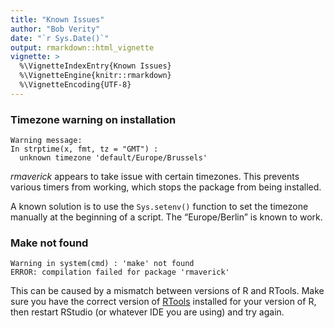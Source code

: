 ---
title: "Known Issues"
author: "Bob Verity"
date: "`r Sys.Date()`"
output: rmarkdown::html_vignette
vignette: >
  %\VignetteIndexEntry{Known Issues}
  %\VignetteEngine{knitr::rmarkdown}
  %\VignetteEncoding{UTF-8}
---

### Timezone warning on installation

```
Warning message:
In strptime(x, fmt, tz = "GMT") :
  unknown timezone 'default/Europe/Brussels'
```

*rmaverick* appears to take issue with certain timezones. This prevents various timers from working, which stops the package from being installed.

A known solution is to use the `Sys.setenv()` function to set the timezone manually at the beginning of a script. The "Europe/Berlin" is known to work.


### Make not found

```
Warning in system(cmd) : 'make' not found
ERROR: compilation failed for package 'rmaverick'
```

This can be caused by a mismatch between versions of R and RTools. Make sure you have the correct version of [RTools](https://cran.r-project.org/bin/windows/Rtools/) installed for your version of R, then restart RStudio (or whatever IDE you are using) and try again.

